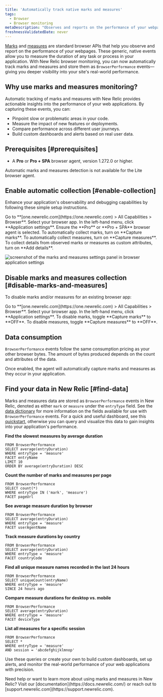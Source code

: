 ```yaml
---
title: 'Automatically track native marks and measures'
tags:
  - Browser
  - Browser monitoring
metaDescription: "Observes and reports on the performance of your webpages by automatically tracking native marks and measures."
freshnessValidatedDate: never
---
```


[Marks](https://developer.mozilla.org/en-US/docs/Web/API/Performance/mark) and [measures](https://developer.mozilla.org/en-US/docs/Web/API/Performance/measure) are standard browser APIs that help you observe and report on the performance of your webpages. These generic, native events allow you to measure the duration of any task or process in your application. With New Relic browser monitoring, you can now automatically track marks and measures and store them as `BrowserPerformance` events—giving you deeper visibility into your site's real-world performance.

## Why use marks and measures monitoring?

Automatic tracking of marks and measures with New Relic provides actionable insights into the performance of your web applications. By capturing these events, you can:

- Pinpoint slow or problematic areas in your code.
- Measure the impact of new features or deployments.
- Compare performance across different user journeys.
- Build custom dashboards and alerts based on real user data.

## Prerequisites [#prerequisites]

* A **Pro** or **Pro + SPA** browser agent, version 1.272.0 or higher.

<Callout variant="important">
  Automatic marks and measures detection is not available for the Lite browser agent.
</Callout>

## Enable automatic collection [#enable-collection]

Enhance your application's observability and debugging capabilities by following these simple setup instructions.

<Steps>

  <Step>
    Go to **[one.newrelic.com](https://one.newrelic.com) > All Capabilities > Browser**.
  </Step>

  <Step>
    Select your browser app.
  </Step>

  <Step>
    In the left-hand menu, click **Application settings**.
  </Step>

  <Step>
    Ensure the **Pro** or **Pro + SPA** browser agent is selected.
  </Step>

  <Step>
    To automatically collect marks, turn on **Capture marks**.
    To automatically collect measures, turn on **Capture measures**.
    To collect details from observed marks or measures as custom attributes, turn on **Add details**.
  </Step>

</Steps>

  <img
    title="Marks and measures settings"
    alt="screenshot of the marks and measures settings panel in browser application settings"
    src="/images/M_and_M settings.png"
  />

## Disable marks and measures collection [#disable-marks-and-measures]

To disable marks and/or measures for an existing browser app:

<Steps>

  <Step>
    Go to **[one.newrelic.com](https://one.newrelic.com) > All Capabilities > Browser**.
  </Step>

  <Step>
    Select your browser app.
  </Step>

  <Step>
    In the left-hand menu, click **Application settings**.
  </Step>

  <Step>
    To disable marks, toggle **Capture marks** to **OFF**.
  </Step>

  <Step>
    To disable measures, toggle **Capture measures** to **OFF**.
  </Step>
</Steps>

## Data consumption 

`BrowserPerformance` events follow the same consumption pricing as your other browser bytes. The amount of bytes produced depends on the count and attributes of the data.

Once enabled, the agent will automatically capture marks and measures as they occur in your application.

## Find your data in New Relic [#find-data]

Marks and measures data are stored as `BrowserPerformance` events in New Relic, denoted as either `mark` or `measure` under the `entryType` field. See the [data dictionary](https://docs.newrelic.com/attribute-dictionary/?event=BrowserPerformance) for more information on the fields available for use with `BrowserPerformance` events. For a quick and useful dashboard, see this [quickstart](https://newrelic.com/instant-observability/browser-marks-and-measures), otherwise you can query and visualize this data to gain insights into your application's performance.

**Find the slowest measures by average duration**

```nrql
FROM BrowserPerformance 
SELECT average(entryDuration) 
WHERE entryType = 'measure' 
FACET entryName 
LIMIT 10 
ORDER BY average(entryDuration) DESC
```

**Count the number of marks and measures per page**

```nrql
FROM BrowserPerformance 
SELECT count(*) 
WHERE entryType IN ('mark', 'measure') 
FACET pageUrl
```

**See average measure duration by browser**

```nrql
FROM BrowserPerformance 
SELECT average(entryDuration) 
WHERE entryType = 'measure' 
FACET userAgentName
```

**Track measure durations by country**

```nrql
FROM BrowserPerformance 
SELECT average(entryDuration) 
WHERE entryType = 'measure' 
FACET countryCode
```

**Find all unique measure names recorded in the last 24 hours**

```nrql
FROM BrowserPerformance 
SELECT uniqueCount(entryName) 
WHERE entryType = 'measure' 
SINCE 24 hours ago
```

**Compare measure durations for desktop vs. mobile**

```nrql
FROM BrowserPerformance 
SELECT average(entryDuration) 
WHERE entryType = 'measure' 
FACET deviceType
```

**List all measures for a specific session**

```nrql
FROM BrowserPerformance 
SELECT * 
WHERE entryType = 'measure' 
AND session = 'abcdefghijklmnop'
```

Use these queries or create your own to build custom dashboards, set up alerts, and monitor the real-world performance of your web applications with precision.

<Callout variant="tip">
Need help or want to learn more about using marks and measures in New Relic? Visit our [documentation](https://docs.newrelic.com/) or reach out to [support.newrelic.com](https://support.newrelic.com).
</Callout>

